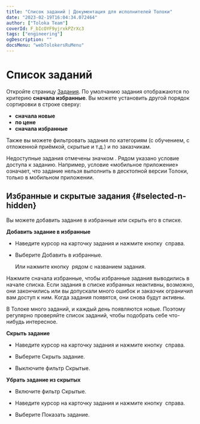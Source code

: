 ```yaml
---
title: "Список заданий | Документация для исполнителей Толоки"
date: "2023-02-19T16:04:34.072464"
author: ["Toloka Team"]
coverId: F_bIcOYF9yjrxkPZrXc3
tags: ["engineering"]
ogDescription: ""
docsMenu: "webTolokersRuMenu"
---
```


# Список заданий

Откройте страницу [Задания](https://toloka.yandex.ru/tasks). По умолчанию задания отображаются по критерию **сначала избранные**. Вы можете установить другой порядок сортировки в строке сверху:

- **сначала новые**
- **по цене**
- **сначала избранные**

Также вы можете фильтровать задания по категориям (с обучением, с отложенной приёмкой, скрытые и т.д.) и по заказчикам.

Недоступные задания отмечены значком <img src="https://yastatic.net/s3/doc-binary/src/support/toloka-tolokers/ru/lock.svg" alt="" />. Рядом указано условие доступа к заданию. Например, условие «мобильное приложение» означает, что задание нельзя выполнить в десктопной версии Толоки, только в мобильном приложении.

## Избранные и скрытые задания {#selected-n-hidden}

Вы можете добавить задание в избранные или скрыть его в списке.

**Добавить задание в избранные**

- Наведите курсор на карточку задания и нажмите кнопку <img src="https://tlk-infra-front.azureedge.net/portal-static/uploaded/images/1677847613863/1677847613863_original_svg.svg" alt="" /> справа.

- Выберите Добавить в избранные.

    Или нажмите кнопку <img src="https://tlk-infra-front.azureedge.net/portal-static/uploaded/images/1677848154081/1677848154081_original_svg.svg" alt="" /> рядом с названием задания.

Нажмите сначала избранные, чтобы избранные задания выводились в начале списка. Если задания в списке избранных неактивны, возможно, они закончились или вы допускали много ошибок и заказчик ограничил вам доступ к ним. Когда задания появятся, они снова будут активны.

<Note mode="tip" title="Совет">

В Толоке много заданий, и каждый день появляются новые. Поэтому регулярно проверяйте список заданий, чтобы подобрать себе что-нибудь интересное.

</Note>

**Скрыть задание**

- Наведите курсор на карточку задания и нажмите кнопку <img src="https://tlk-infra-front.azureedge.net/portal-static/uploaded/images/1677847613863/1677847613863_original_svg.svg" alt="" /> справа.

- Выберите Скрыть задание.

- Выключите фильтр Скрытые.

**Убрать задание из скрытых**

- Включите фильтр Скрытые.

- Наведите курсор на карточку задания и нажмите кнопку <img src="https://tlk-infra-front.azureedge.net/portal-static/uploaded/images/1677847613863/1677847613863_original_svg.svg" alt="" /> справа.

- Выберите Показать задание.
